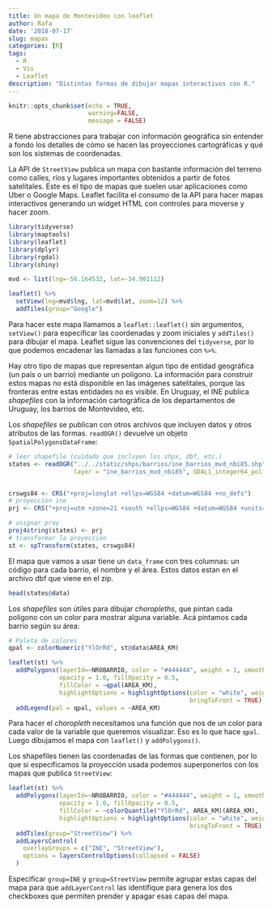 ```yaml
---
title: Un mapa de Montevideo con leaflet
author: Rafa
date: '2018-07-17'
slug: mapas
categories: [R]
tags:
  - R
  - Vis
  - Leaflet
description: "Distintas formas de dibujar mapas interactivos con R."
---
```


```r

knitr::opts_chunk$set(echo = TRUE, 
                      warning=FALSE,
                      message = FALSE)

```

R tiene abstracciones para trabajar con información geográfica sin entender a fondo los detalles de cómo se hacen las proyecciones cartográficas y qué son los sistemas de coordenadas. 

La API de `StreetView` publica un mapa con bastante información del terreno como calles, ríos y lugares importantes obtenidos a partir de fotos satelitales. Este es el tipo de mapas que suelen usar aplicaciones como Uber o Google Maps. Leaflet facilita el consumo de la API para hacer mapas interactivos generando un widget HTML con controles para moverse y hacer zoom. 


```r
library(tidyverse)
library(maptools)
library(leaflet)
library(dplyr)
library(rgdal)
library(shiny)

mvd <- list(lng=-56.164532, lat=-34.901112)

leaflet() %>% 
  setView(lng=mvd$lng, lat=mvd$lat, zoom=12) %>% 
  addTiles(group="Google") 
```

Para hacer este mapa llamamos a `leaflet::leaflet()` sin argumentos, `setView()` para especificar las coordenadas y zoom iniciales y `addTiles()` para dibujar el mapa. Leaflet sigue las convenciones del `tidyverse`, por lo que podemos encadenar las llamadas a las funciones con `%>% `.

Hay otro tipo de mapas que representan algun tipo de entidad geográfica (un país o un barrio) mediante un polígono. La información para construir estos mapas no está disponible en las imágenes satelitales, porque las fronteras entre estas entidades no es visible. En Uruguay, el INE publica _shapefiles_ con la información cartográfica de los departamentos de Uruguay, los barrios de Montevideo, etc.

Los _shapefiles_ se publican con otros archivos que incluyen datos y otros atributos de las formas. `readOGR()` devuelve un objeto `SpatialPolygonsDataFrame`:

```r
# leer shapefile (cuidado que incluyen los shpx, dbf, etc.)
states <- readOGR("../../static/shps/barrios/ine_barrios_mvd_nbi85.shp",
                  layer = "ine_barrios_mvd_nbi85", GDAL1_integer64_policy = TRUE)


crswgs84 <- CRS("+proj=longlat +ellps=WGS84 +datum=WGS84 +no_defs")
# proyeccion ine
prj <- CRS("+proj=utm +zone=21 +south +ellps=WGS84 +datum=WGS84 +units=m +no_defs")

# asignar proy
proj4string(states) <- prj
# transformar la proyección
st <- spTransform(states, crswgs84)
```

El mapa que vamos a usar tiene un `data_frame` con tres columnas: un código para cada barrio, el nombre y el área. Estos datos estan en el archivo dbf que viene en el zip.


```r
head(states@data)
```

Los _shapefiles_ son útiles para dibujar _choropleths_, que pintan cada polígono con un color para mostrar alguna variable. Acá pintamos cada barrio según su área:

```r
# Paleta de colores
qpal <- colorNumeric("YlOrRd", st@data$AREA_KM)

leaflet(st) %>%
  addPolygons(layerId=~NROBARRIO, color = "#444444", weight = 1, smoothFactor = 0.5,
              opacity = 1.0, fillOpacity = 0.5,
              fillColor = ~qpal(AREA_KM),
              highlightOptions = highlightOptions(color = "white", weight = 2,
                                                  bringToFront = TRUE), group="INE") %>% 
  addLegend(pal = qpal, values = ~AREA_KM)

```

Para hacer el _choropleth_ necesitamos una función que nos de un color para cada valor de la variable que queremos visualizar. Eso es lo que hace `qpal`. Luego dibujamos el mapa con `leaflet()` y `addPolygons()`.


Los shapefiles tienen las coordenadas de las formas que contienen, por lo que si especificamos la proyección usada podemos superponerlos con los mapas que publica `StreetView`:



```r

leaflet(st) %>%
  addPolygons(layerId=~NROBARRIO, color = "#444444", weight = 1, smoothFactor = 0.5,
              opacity = 1.0, fillOpacity = 0.5,
              fillColor = ~colorQuantile("YlOrRd", AREA_KM)(AREA_KM),
              highlightOptions = highlightOptions(color = "white", weight = 2,
                                                  bringToFront = TRUE), group="INE") %>%
  addTiles(group="StreetView") %>%
  addLayersControl(
    overlayGroups = c("INE", "StreetView"),
    options = layersControlOptions(collapsed = FALSE)
  )
```

Especificar `group=INE` y `group=StreetView` permite agrupar estas capas del mapa para que `addLayerControl` las identifique para genera los dos checkboxes que permiten prender y apagar esas capas del mapa. 
